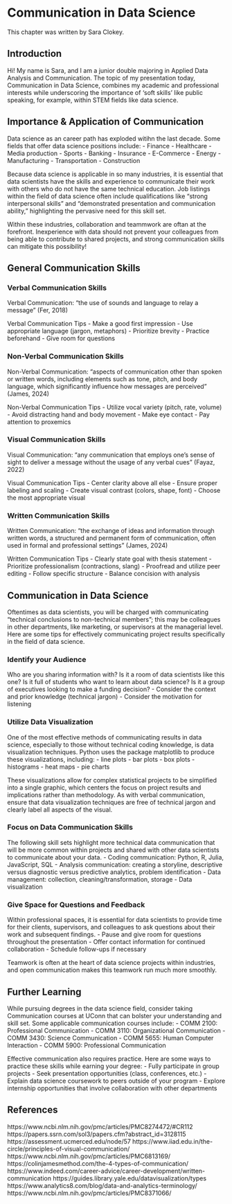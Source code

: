 # Communication in Data Science

This chapter was written by Sara Clokey.

## Introduction

Hi! My name is Sara, and I am a junior double majoring in Applied Data 
Analysis and Communication. The topic of my presentation today, 
Communication in Data Science, combines my academic and professional
interests while underscoring the importance of 'soft skills' like public
speaking, for example, within STEM fields like data science.

## Importance & Application of Communication
Data science as an career path has exploded witihn the last decade. Some 
fields that offer data science positions include:
        - Finance
        - Healthcare
        - Media production
        - Sports
        - Banking
        - Insurance
        - E-Commerce
        - Energy
        - Manufacturing
        - Transportation
        - Construction

Because data science is applicable in so many industries, it is essential that
data scientists have the skills and experience to communicate their work with
others who do not have the same technical education. Job listings within the 
field of data science often include qualifications like "strong interpersonal
skills" and "demonstrated presentation and communication ability," highlighting
the pervasive need for this skill set.

Within these industries, collaboration and teammwork are oftan at the forefront.
Inexperience with data should not prevent your colleagues from being able to
contribute to shared projects, and strong communication skills can mitigate 
this possibility!

## General Communication Skills

### Verbal Communication Skills

Verbal Communication: "the use of sounds and language to
relay a message" (Fer, 2018)

Verbal Communication Tips
        - Make a good first impression
        - Use appropriate language (jargon, metaphors)
        - Prioritize brevity
        - Practice beforehand
        - Give room for questions

### Non-Verbal Communication Skills

Non-Verbal Communication: "aspects of communication other than spoken or 
written words, including elements such as tone, pitch, and body language, 
which significantly influence how messages are perceived" (James, 2024)

Non-Verbal Communication Tips
        - Utilize vocal variety (pitch, rate, volume)
        - Avoid distracting hand and body movement
        - Make eye contact
        - Pay attention to proxemics

### Visual Communication Skills

Visual Communication: "any communication that employs one’s sense of 
sight to deliver a message without the usage of any verbal cues" (Fayaz, 2022)

Visual Communication Tips
        - Center clarity above all else
        - Ensure proper labeling and scaling
        - Create visual contrast (colors, shape, font)
        - Choose the most appropriate visual

### Written Communication Skills

Written Communication: "the exchange of ideas and information through written
words, a structured and permanent form of communication, often used in formal
and professional settings" (James, 2024)

Written Communication Tips
        - Clearly state goal with thesis statement
        - Prioritize professionalism (contractions, slang)
        - Proofread and utilize peer editing
        - Follow specific structure
        - Balance concision with analysis

## Communication in Data Science

Oftentimes as data scientists, you will be charged with communicating "technical
conclusions to non-technical members"; this may be colleagues in other
departments, like marketing, or supervisors at the managerial level. Here are some
tips for effectively communicating project results specifically in the field of
data science.

### Identify your Audience
Who are you sharing information with? Is it a room of data scientists like this
one? Is it full of students who want to learn about data science? Is it a group
of executives looking to make a funding decision?
        - Consider the context and prior knowledge (technical jargon)
        - Consider the motivation for listening

### Utilize Data Visualization
One of the most effective methods of communicating results in data science,
especially to those without technical coding knowledge,
is data visualization techniques. Python uses the package matplotlib to produce
these visualizations, including:
        - line plots
        - bar plots
        - box plots
        - histograms
        - heat maps
        - pie charts

These visualizations allow for complex statistical projects to be simplified 
into a single graphic, which centers the focus on project results and implications
rather than methodology. As with verbal communication, ensure that data 
visualization techniques are free of technical jargon and clearly label all 
aspects of the visual.

### Focus on  Data Communication Skills
The following skill sets highlight more technical data communication that will
be more common within projects and shared with other data scientists to communicate
about your data.
        - Coding communication: Python, R, Julia, JavaScript, SQL
        - Analysis communication: creating a storyline, descriptive versus 
        diagnostic versus predictive analytics, problem identification
        - Data management: collection, cleaning/transformation, storage
        - Data visualization

### Give Space for Questions and Feedback
Within professional spaces, it is essential for data scientists to provide time 
for their clients, supervisors, and colleagues to ask questions about their
work and subsequent findings. 
        - Pause and give room for questions throughout the presentation
        - Offer contact information for continued collaboration
        - Schedule follow-ups if necessary

Teamwork is often at the heart of data science projects within industries, and 
open communication makes this teamwork run much more smoothly.

## Further Learning
While pursuing degrees in the data science field, consider taking Communication
courses at UConn that can bolster your understanding and skill set.
Some applicable communication courses include:
        - COMM 2100: Professional Communication
        - COMM 3110: Organizational Communication
        - COMM 3430: Science Communication
        - COMM 5655: Human Computer Interaction
        - COMM 5900: Professional Communication

Effective communication also requires practice. Here are some ways to practice 
these skills while earning your degree:
        - Fully participate in group projects
        - Seek presentation opportunities (class, conferences, etc.)
        - Explain data science coursework to peers outside of your program
        - Explore internship opportunities that involve collaboration with
        other departments


## References
https://www.ncbi.nlm.nih.gov/pmc/articles/PMC8274472/#CR112
https://papers.ssrn.com/sol3/papers.cfm?abstract_id=3128115 
https://assessment.ucmerced.edu/node/57 
https://www.iiad.edu.in/the-circle/principles-of-visual-communication/ 
https://www.ncbi.nlm.nih.gov/pmc/articles/PMC6813169/
https://colinjamesmethod.com/the-4-types-of-communication/ 
https://www.indeed.com/career-advice/career-development/written-communication 
https://guides.library.yale.edu/datavisualization/types
https://www.analytics8.com/blog/data-and-analytics-terminology/ 
https://www.ncbi.nlm.nih.gov/pmc/articles/PMC8371066/
